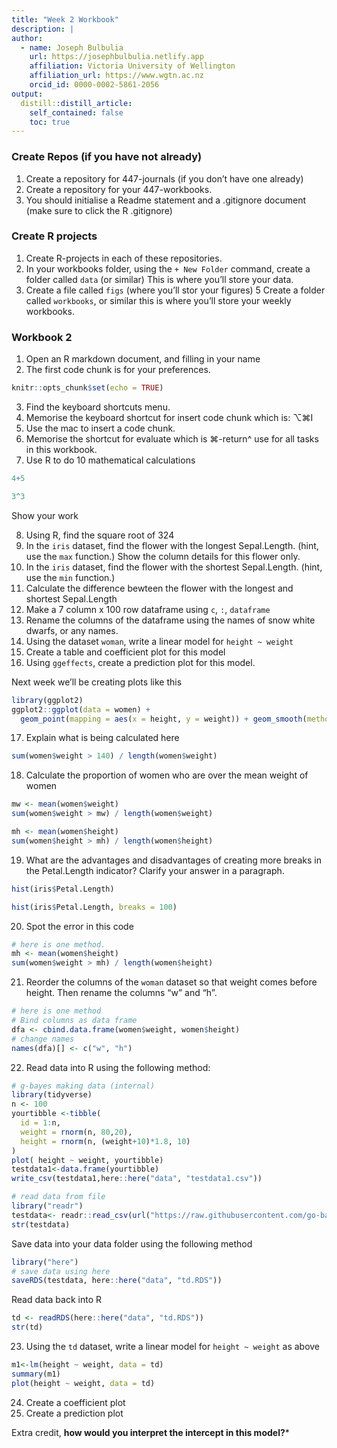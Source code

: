 ```yaml
---
title: "Week 2 Workbook"
description: |
author:
  - name: Joseph Bulbulia
    url: https://josephbulbulia.netlify.app
    affiliation: Victoria University of Wellington
    affiliation_url: https://www.wgtn.ac.nz
    orcid_id: 0000-0002-5861-2056
output:
  distill::distill_article:
    self_contained: false
    toc: true
---
```



### Create Repos (if you have not already)

  1. Create a repository for 447-journals (if you don't have one already)
  2. Create a repository for your 447-workbooks. 
  3. You should initialise a Readme statement and a .gitignore document (make sure to click the R .gitignore) 


### Create R projects

  1. Create R-projects in each of these repositories.
  2. In your workbooks folder, using the `+ New Folder` command, create a folder called `data` (or similar) This is where you'll store your data.
  4. Create a file called `figs` (where you'll stor your figures)
  5 Create a folder called `workbooks`, or similar this is where you'll store your weekly workbooks. 
  
### Workbook 2

  1. Open an R markdown document, and filling in your name
  2. The first code chunk is for your preferences. 


```r
knitr::opts_chunk$set(echo = TRUE)
```

  3. Find the keyboard shortcuts menu. 
  4. Memorise the keyboard shortcut for insert code chunk which is: ⌥⌘I
  5. Use the mac to insert a code chunk. 
  6. Memorise the shortcut for evaluate which is ⌘-return^  use for all tasks in this workbook. 
  7. Use R to do 10 mathematical calculations 
  
```r
4+5
```

```r
3^3
```

Show your work 



  8. Using R, find the square root of 324
  9. In the `iris` dataset, find the flower with the longest Sepal.Length. (hint, use the `max` function.)  Show the column details for this flower only. 
  10. In the `iris` dataset, find the flower with the shortest Sepal.Length. (hint, use the `min` function.)
  11. Calculate the difference bewteen the flower with the longest and shortest Sepal.Length
  12. Make a 7 column  x  100 row dataframe using `c`, `:`, `dataframe`
  13. Rename the columns of the dataframe using the names of snow white dwarfs, or any names.
  14. Using the dataset `woman`, write a linear model for `height ~ weight`
  15. Create a table and coefficient plot for this model
  16. Using `ggeffects`, create a prediction plot for this model.

<aside>
Next week we'll be creating plots like this
```r
library(ggplot2)
ggplot2::ggplot(data = women) + 
  geom_point(mapping = aes(x = height, y = weight)) + geom_smooth(method = lm, aes(x = height, y = weight)) + theme_classic() 
```
</aside>


  17.  Explain what is being calculated here

```r
sum(women$weight > 140) / length(women$weight)
```
   
  18. Calculate the proportion of women who are over the mean weight of women

```r
mw <- mean(women$weight)
sum(women$weight > mw) / length(women$weight)
```
  
```r
mh <- mean(women$height)
sum(women$height > mh) / length(women$height)
```


  19. What are the advantages and disadvantages of creating more breaks in the Petal.Length indicator?  Clarify your answer in a paragraph. 

```r
hist(iris$Petal.Length)
```

```r
hist(iris$Petal.Length, breaks = 100)
```

  20. Spot the error in this code
  
```r
# here is one method. 
mh <- mean(women$height)
sum(women$weight > mh) / length(women$height)
```

  21. Reorder the columns of the `woman` dataset so that weight comes before height. Then rename the columns "w" and "h". 

```r
# here is one method
# Bind columns as data frame
dfa <- cbind.data.frame(women$weight, women$height)
# change names
names(dfa)[] <- c("w", "h")

```

  22.  Read data into R using the following method:
  

```r

# g-bayes making data (internal)
library(tidyverse)
n <- 100
yourtibble <-tibble(
  id = 1:n, 
  weight = rnorm(n, 80,20), 
  height = rnorm(n, (weight+10)*1.8, 10)
)
plot( height ~ weight, yourtibble)
testdata1<-data.frame(yourtibble)
write_csv(testdata1,here::here("data", "testdata1.csv"))
```


```r
# read data from file
library("readr")
testdata<- readr::read_csv(url("https://raw.githubusercontent.com/go-bayes/psych-447/main/data/testdata1.csv"))
str(testdata)
```

   Save data into your data folder using the following method
   
```r
library("here")
# save data using here
saveRDS(testdata, here::here("data", "td.RDS"))
```
   
   Read data back into R
   
```r
td <- readRDS(here::here("data", "td.RDS"))
str(td)
```

  23. Using the `td` dataset, write a linear model for `height ~ weight` as above

```r
m1<-lm(height ~ weight, data = td)
summary(m1)
plot(height ~ weight, data = td)
```

  24. Create a coefficient plot
  25. Create a prediction plot
  
Extra credit, **how would you interpret the intercept in this model?***



  
  




